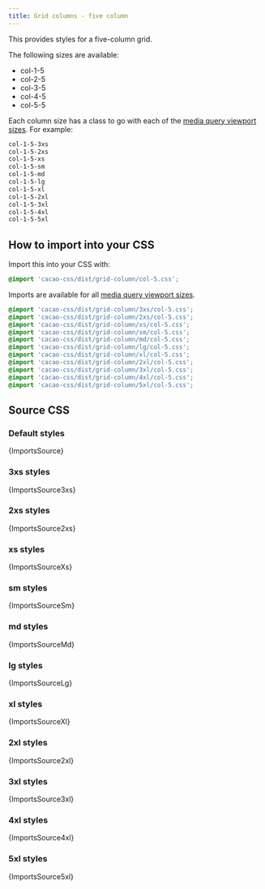 ```yaml
---
title: Grid columns - five column
---
```


This provides styles for a five-column grid.

The following sizes are available:

- col-1-5
- col-2-5
- col-3-5
- col-4-5
- col-5-5

Each column size has a class to go with each of the [media query viewport sizes](/styles/media#viewport-media-queries). For example:

```css
col-1-5-3xs
col-1-5-2xs
col-1-5-xs
col-1-5-sm
col-1-5-md
col-1-5-lg
col-1-5-xl
col-1-5-2xl
col-1-5-3xl
col-1-5-4xl
col-1-5-5xl
```


## How to import into your CSS

Import this into your CSS with:

```css
@import 'cacao-css/dist/grid-column/col-5.css';
```

Imports are available for all [media query viewport sizes](/styles/media#viewport-media-queries).

```css
@import 'cacao-css/dist/grid-column/3xs/col-5.css';
@import 'cacao-css/dist/grid-column/2xs/col-5.css';
@import 'cacao-css/dist/grid-column/xs/col-5.css';
@import 'cacao-css/dist/grid-column/sm/col-5.css';
@import 'cacao-css/dist/grid-column/md/col-5.css';
@import 'cacao-css/dist/grid-column/lg/col-5.css';
@import 'cacao-css/dist/grid-column/xl/col-5.css';
@import 'cacao-css/dist/grid-column/2xl/col-5.css';
@import 'cacao-css/dist/grid-column/3xl/col-5.css';
@import 'cacao-css/dist/grid-column/4xl/col-5.css';
@import 'cacao-css/dist/grid-column/5xl/col-5.css';
```

## Source CSS

<!-- markdownlint-disable -->

### Default styles

<CodeBlock language="css" title="grid-column/col-5.css">{ImportsSource}</CodeBlock>

### 3xs styles

<CodeBlock language="css" title="grid-column/3xs/col-5.css">{ImportsSource3xs}</CodeBlock>

### 2xs styles

<CodeBlock language="css" title="grid-column/2xs/col-5.css">{ImportsSource2xs}</CodeBlock>

### xs styles

<CodeBlock language="css" title="grid-column/xs/col-5.css">{ImportsSourceXs}</CodeBlock>

### sm styles

<CodeBlock language="css" title="grid-column/sm/col-5.css">{ImportsSourceSm}</CodeBlock>

### md styles

<CodeBlock language="css" title="grid-column/md/col-5.css">{ImportsSourceMd}</CodeBlock>

### lg styles

<CodeBlock language="css" title="grid-column/lg/col-5.css">{ImportsSourceLg}</CodeBlock>

### xl styles

<CodeBlock language="css" title="grid-column/xl/col-5.css">{ImportsSourceXl}</CodeBlock>

### 2xl styles

<CodeBlock language="css" title="grid-column/2xl/col-5.css">{ImportsSource2xl}</CodeBlock>

### 3xl styles

<CodeBlock language="css" title="grid-column/3xl/col-5.css">{ImportsSource3xl}</CodeBlock>

### 4xl styles

<CodeBlock language="css" title="grid-column/4xl/col-5.css">{ImportsSource4xl}</CodeBlock>

### 5xl styles

<CodeBlock language="css" title="grid-column/5xl/col-5.css">{ImportsSource5xl}</CodeBlock>
